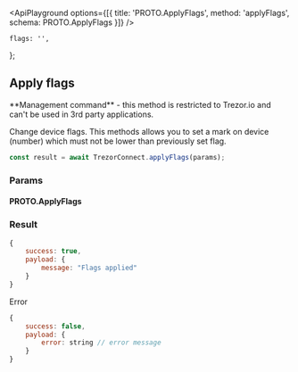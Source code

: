 


<ApiPlayground
    options={[{ title: 'PROTO.ApplyFlags', method: 'applyFlags', schema: PROTO.ApplyFlags }]}
/>

    flags: '',
};

## Apply flags

<Callout type="error" emoji="️🚫">
    **Management command** - this method is restricted to Trezor.io and can't be used in 3rd party
    applications.
</Callout>

Change device flags. This methods allows you to set a mark on device (number) which must not be lower than
previously set flag.

```javascript
const result = await TrezorConnect.applyFlags(params);
```

### Params

<CommonParamsLink />

#### PROTO.ApplyFlags

<ParamsTable schema={PROTO.ApplyFlags} descriptions={paramDescriptions} />

### Result

```javascript
{
    success: true,
    payload: {
        message: "Flags applied"
    }
}

```

Error

```javascript
{
    success: false,
    payload: {
        error: string // error message
    }
}
```
